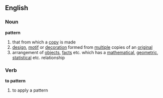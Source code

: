 ==English==
===Noun===
'''pattern'''
#that from which a [[copy]] is made
#[[design]], [[motif]] or [[decoration]] formed from [[multiple]] copies of an [[original]] 
#arrangement of [[objects]], [[facts]] etc. which has a [[mathematical]], [[geometric]], [[statistical]] etc. relationship

===Verb===
'''to pattern'''
#to apply a pattern